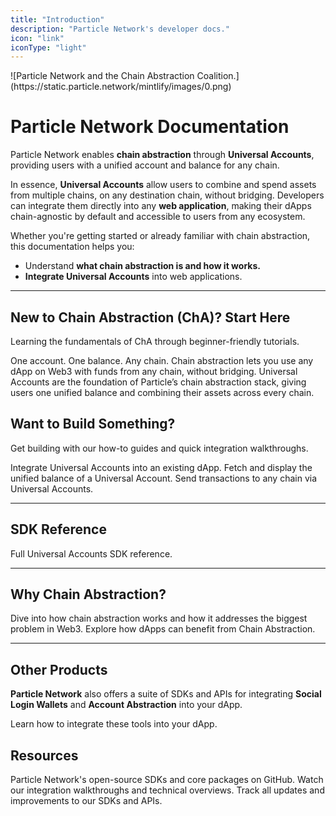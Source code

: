 ```yaml
---
title: "Introduction"
description: "Particle Network's developer docs."
icon: "link"
iconType: "light"
---
```


<Frame>
  ![Particle Network and the Chain Abstraction Coalition.](https://static.particle.network/mintlify/images/0.png)
</Frame>

# Particle Network Documentation

Particle Network enables **chain abstraction** through **Universal Accounts**, providing users with a unified account and balance for any chain.

In essence, **Universal Accounts** allow users to combine and spend assets from multiple chains, on any destination chain, without bridging. Developers can integrate them directly into any **web application**, making their dApps chain-agnostic by default and accessible to users from any ecosystem.

Whether you're getting started or already familiar with chain abstraction, this documentation helps you:

- Understand **what chain abstraction is and how it works.**
- **Integrate Universal Accounts** into web applications.

---

## New to Chain Abstraction (ChA)? Start Here

Learning the fundamentals of ChA through beginner-friendly tutorials.

<CardGroup cols="1">
  <Card title="What is chain abstraction?" icon="swap" href="./what-is-cha">
    One account. One balance. Any chain. Chain abstraction lets you use any dApp on Web3 with funds from any chain, without bridging.
  </Card>
  <Card title="Understanding Universal Accounts" icon="globe" href="./universal-accounts">
    Universal Accounts are the foundation of Particle’s chain abstraction stack, giving users one unified balance and combining their assets across every chain.
  </Card>
</CardGroup>

## Want to Build Something?

Get building with our how-to guides and quick integration walkthroughs.

<CardGroup cols="1">
  <Card title="Quickstart" icon="star-shooting" href="/universal-accounts/cha/web-quickstart">
    Integrate Universal Accounts into an existing dApp.
  </Card>
  <Card title="Display a Unified Balance" icon="coins" href="/universal-accounts/ua-reference/desktop/web#fetch-primary-assets">
    Fetch and display the unified balance of a Universal Account.
  </Card>
  <Card title="Send a transaction via a Universal Account" icon="paper-plane" href="/universal-accounts/ua-reference/desktop/web#sending-a-transfer-transaction">
    Send transactions to any chain via Universal Accounts.
  </Card>
</CardGroup>

---

## SDK Reference

<CardGroup cols="1">
  <Card title="SDK reference" icon="computer-classic" href="/universal-accounts/ua-reference/desktop/web">
    Full Universal Accounts SDK reference.
  </Card>
</CardGroup>

---

## Why Chain Abstraction?

<CardGroup cols="2">
  <Card title="Addressing Web3's Biggest Problem" icon="sitemap" href="https://blog.particle.network/quantifying-the-impact-of-chain-abstraction-exposing-web3s-inefficiencies">
    Dive into how chain abstraction works and how it addresses the biggest problem in Web3.
  </Card>
  <Card title="Beyond UX: dApps On The Need For Chain Abstraction" icon="ruler-combined" href="https://blog.particle.network/beyond-ux-dapps-on-the-need-for-chain-abstraction/">
    Explore how dApps can benefit from Chain Abstraction.
  </Card>
</CardGroup>

---

## Other Products

**Particle Network** also offers a suite of SDKs and APIs for integrating **Social Login Wallets** and **Account Abstraction** into your dApp.

<Card title="Introduction to Social Login Wallets and Account Abstraction" icon="address-card" href="/api-reference/guides/overview">
  Learn how to integrate these tools into your dApp.
</Card>

## Resources

<CardGroup cols="3">
  <Card title="GitHub Repos" icon="github" href="https://github.com/Particle-Network">
    Particle Network's open-source SDKs and core packages on GitHub.
  </Card>
  <Card title="Tutorial Videos" icon="video" href="https://youtube.com/@ParticleNetwork">
    Watch our integration walkthroughs and technical overviews.
  </Card>
  <Card title="Changelog" icon="file-lines" href="/changelog">
    Track all updates and improvements to our SDKs and APIs.
  </Card>
</CardGroup>
